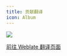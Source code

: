 ```yaml
---
title: 贡献翻译
icon: Album
---
```


[![](https://hosted.weblate.org/widget/project-graph/287x66-black.png)](https://hosted.weblate.org/engage/project-graph/)

[前往 Weblate 翻译页面](https://hosted.weblate.org/engage/project-graph/)